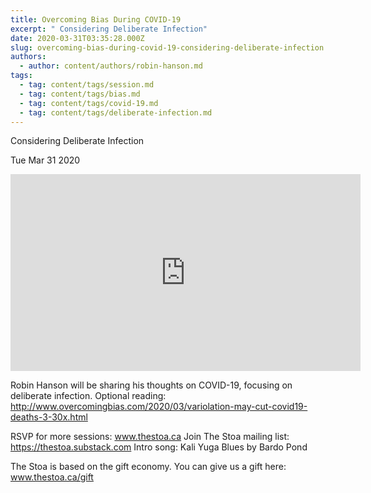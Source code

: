 ```yaml
---
title: Overcoming Bias During COVID-19
excerpt: " Considering Deliberate Infection"
date: 2020-03-31T03:35:28.000Z
slug: overcoming-bias-during-covid-19-considering-deliberate-infection
authors:
  - author: content/authors/robin-hanson.md
tags:
  - tag: content/tags/session.md
  - tag: content/tags/bias.md
  - tag: content/tags/covid-19.md
  - tag: content/tags/deliberate-infection.md
---
```




 Considering Deliberate Infection

Tue Mar 31 2020

<iframe width="560" height="315" src="https://www.youtube.com/embed/97EFRsWadYk" title="Overcoming Bias During COVID-19: Considering Deliberate Infection w/ Robin Hanson" frameborder="0" allow="accelerometer; autoplay; clipboard-write; encrypted-media; gyroscope; picture-in-picture" allowfullscreen ></iframe>

Robin Hanson will be sharing his thoughts on COVID-19, focusing on deliberate infection. Optional reading: http://www.overcomingbias.com/2020/03/variolation-may-cut-covid19-deaths-3-30x.html

RSVP for more sessions: www.thestoa.ca
Join The Stoa mailing list: https://thestoa.substack.com
Intro song: Kali Yuga Blues by Bardo Pond

The Stoa is based on the gift economy. You can give us a gift here: www.thestoa.ca/gift



